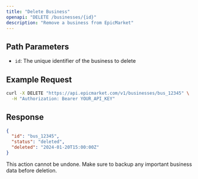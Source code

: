 ```yaml
---
title: "Delete Business"
openapi: "DELETE /businesses/{id}"
description: "Remove a business from EpicMarket"
---
```


## Path Parameters

- `id`: The unique identifier of the business to delete

## Example Request

```bash
curl -X DELETE "https://api.epicmarket.com/v1/businesses/bus_12345" \
  -H "Authorization: Bearer YOUR_API_KEY"
```

## Response

```json
{
  "id": "bus_12345",
  "status": "deleted",
  "deleted": "2024-01-20T15:00:00Z"
}
```

<Note>
  This action cannot be undone. Make sure to backup any important business data
  before deletion.
</Note>
